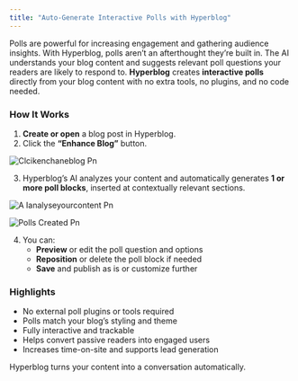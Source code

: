 ```yaml
---
title: "Auto-Generate Interactive Polls with Hyperblog"
---
```


Polls are powerful for increasing engagement and gathering audience insights. With Hyperblog, polls aren’t an afterthought they’re built in. The AI understands your blog content and suggests relevant poll questions your readers are likely to respond to. **Hyperblog** creates **interactive polls** directly from your blog content with no extra tools, no plugins, and no code needed.

### **How It Works**

1. **Create or open** a blog post in Hyperblog.
2. Click the **“Enhance Blog”** button.

![Clcikenchaneblog Pn](/images/clcikenchaneblog.png)

3. Hyperblog’s AI analyzes your content and automatically generates **1 or more poll blocks**, inserted at contextually relevant sections.

![A Ianalyseyourcontent Pn](/images/AIanalyseyourcontent.png)

![Polls Created Pn](/images/polls-created.png)

4. You can:
   - **Preview** or edit the poll question and options
   - **Reposition** or delete the poll block if needed
   - **Save** and publish as is or customize further

### **Highlights**

- No external poll plugins or tools required
- Polls match your blog’s styling and theme
- Fully interactive and trackable
- Helps convert passive readers into engaged users
- Increases time-on-site and supports lead generation

Hyperblog turns your content into a conversation automatically.